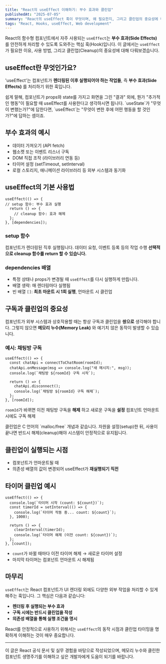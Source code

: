 ```yaml
---
title: "React의 useEffect 이해하기: 부수 효과와 클린업"
publishedAt: "2025-07-05"
summary: "React의 useEffect 훅이 무엇이며, 왜 필요한지, 그리고 클린업의 중요성에 대해 설명합니다."
tags: "React, Hooks, useEffect, Web development"
---
```


React의 함수형 컴포넌트에서 자주 사용되는 `useEffect`는 **부수 효과(Side Effects)** 를 안전하게 처리할 수 있도록 도와주는 핵심 훅(Hook)입니다. 이 글에서는 `useEffect`가 필요한 이유, 사용 방법, 그리고 클린업(Cleanup)의 중요성에 대해 다뤄보겠습니다.

## useEffect란 무엇인가요?

'useEffect'는 컴포넌트가 **렌더링된 이후 실행되어야 하는 작업들**, 즉 **부수 효과(Side Effects)** 를 처리하기 위한 훅입니다.

<Callout emoji="💡">
쉽게 말해, 컴포넌트가 props와 state를 가지고 화면을 그린 "결과" 외에, 뭔가 "추가적인 행동"이 필요할 때 useEffect를 사용한다고 생각하시면 됩니다.  
`useState`가 "무엇이 변했는가?"에 답한다면, `useEffect`는 "무엇이 변한 후에 어떤 행동을 할 것인가?"에 답하는 셈이죠.
</Callout>

## 부수 효과의 예시

- 데이터 가져오기 (API fetch)
- 웹소켓 또는 이벤트 리스너 구독
- DOM 직접 조작 (라이브러리 연동 등)
- 타이머 설정 (setTimeout, setInterval)
- 로컬 스토리지, 애니메이션 라이브러리 등 외부 시스템과 동기화

## useEffect의 기본 사용법

```
useEffect(() => {
// setup 함수: 부수 효과 실행
  return () => {
    // cleanup 함수: 효과 해제
  };
}, [dependencies]);
````

### setup 함수

컴포넌트가 렌더링된 직후 실행됩니다.
데이터 요청, 이벤트 등록 등의 작업 수행
**선택적으로 cleanup 함수를 return 할 수 있습니다.**

### dependencies 배열

* 특정 상태나 props가 변경될 때 `useEffect`를 다시 실행하게 만듭니다.
* 배열 생략: 매 렌더링마다 실행됨
* 빈 배열 `[]`: **최초 마운트 시 1회 실행**, 언마운트 시 클린업

## 구독과 클린업의 중요성

컴포넌트가 외부 시스템과 상호작용할 때는 항상 구독과 클린업을 **쌍으로** 생각해야 합니다. 그렇지 않으면 **메모리 누수(Memory Leak)** 와 예기치 않은 동작이 발생할 수 있습니다.

### 예시: 채팅방 구독

```
useEffect(() => {
  const chatApi = connectToChatRoom(roomId);
  chatApi.onMessage(msg => console.log("새 메시지:", msg));
  console.log(`채팅방 ${roomId} 구독 시작`);

  return () => {
    chatApi.disconnect();
    console.log(`채팅방 ${roomId} 구독 해제`);
  };
}, [roomId]);
```

`roomId`가 바뀌면 이전 채팅방 구독을 **해제** 하고 새로운 구독을 **설정**
컴포넌트 언마운트 시에도 구독 해제

<Callout emoji="💡">
클린업은 C 언어의 `malloc/free` 개념과 같습니다.  
자원을 설정(setup)한 뒤, 사용이 끝나면 반드시 해제(cleanup)해야 시스템이 안정적으로 유지됩니다.
</Callout>

## 클린업이 실행되는 시점

* 컴포넌트가 언마운트될 때
* 의존성 배열의 값이 변경되어 useEffect가 **재실행되기 직전**

## 타이머 클린업 예시

```
useEffect(() => {
  console.log(`타이머 시작 (count: ${count})`);
  const timerId = setInterval(() => {
    console.log(`타이머 작동 중... count: ${count}`);
  }, 1000);

  return () => {
    clearInterval(timerId);
    console.log(`타이머 해제 (이전 count: ${count})`);
  };
}, [count]);
```

* `count`가 바뀔 때마다 이전 타이머 해제 → 새로운 타이머 설정
* 마지막 타이머는 컴포넌트 언마운트 시 해제됨

## 마무리

`useEffect`는 React 컴포넌트가 UI 렌더링 외에도 다양한 외부 작업을 처리할 수 있게 해주는 훅입니다.
그 핵심은 다음과 같습니다:

* **렌더링 후 실행되는 부수 효과**
* **구독 시에는 반드시 클린업을 작성**
* **의존성 배열을 통해 실행 조건을 명시**

React를 안정적으로 사용하기 위해서는 `useEffect`의 동작 시점과 클린업 타이밍을 명확하게 이해하는 것이 매우 중요합니다.

---

<Caption>
이 글은 React 공식 문서 및 실무 경험을 바탕으로 작성되었으며, 메모리 누수와 클린한 컴포넌트 생명주기를 이해하고 싶은 개발자에게 도움이 되기를 바랍니다.
</Caption>